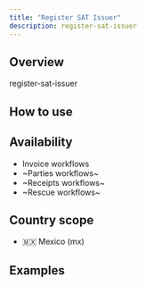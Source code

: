 ```yaml
---
title: "Register SAT Issuer"
description: register-sat-issuer
---
```


## Overview

register-sat-issuer

## How to use

<Steps>
	<Step title="Step 1">
	</Step>
	<Step title="Step 2">
	</Step>
</Steps>

## Availability

* Invoice workflows
* ~Parties workflows~
* ~Receipts workflows~
* ~Rescue workflows~

## Country scope

* 🇲🇽 Mexico (mx)


## Examples